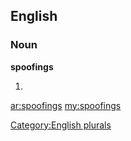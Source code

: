==English==

===Noun===
'''spoofings'''

# {{plural of|[[spoofing]]}}

[[Category:English plurals]]

[[ar:spoofings]]
[[my:spoofings]]